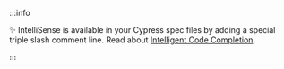 :::info

✨ IntelliSense is available in your Cypress spec files by adding a special
triple slash comment line. Read about
[Intelligent Code Completion](/guides/tooling/IDE-integration#Triple-slash-directives).

:::
